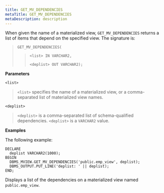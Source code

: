 ```yaml
---
title: GET_MV_DEPENDENCIES
metaTitle: GET_MV_DEPENDENCIES
metaDescription: description
---
```


When given the name of a materialized view, `GET_MV_DEPENDENCIES`
returns a list of items that depend on the specified view. The signature
is:

> `GET_MV_DEPENDENCIES(`
> 
> > `<list> IN VARCHAR2,`
> > 
> > `<deplist> OUT VARCHAR2);`

**Parameters**

`<list>`

> `<list>` specifies the name of a materialized view, or a
> comma-separated list of materialized view names.

`<deplist>`

> `<deplist>` is a comma-separated list of schema-qualified
> dependencies. `<deplist>` is a `VARCHAR2` value.

**Examples**

The following example:

``` text
DECLARE
  deplist VARCHAR2(1000);
BEGIN
  DBMS_MVIEW.GET_MV_DEPENDENCIES('public.emp_view', deplist);
  DBMS_OUTPUT.PUT_LINE('deplist: ' || deplist);
END;
```

Displays a list of the dependencies on a materialized view named
`public.emp_view`.

